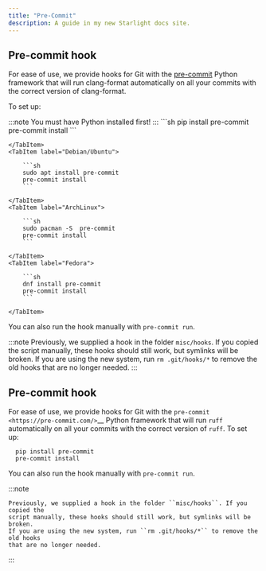 ```yaml
---
title: "Pre-Commit"
description: A guide in my new Starlight docs site.
---
```



## Pre-commit hook

For ease of use, we provide hooks for Git with the [pre-commit](https://pre-commit.com/)
Python framework that will run clang-format automatically on all your commits with the
correct version of clang-format.

To set up:

<Tabs syncKey="pkg">
    <TabItem label="Windows">
        :::note
        You must have Python installed first!
        :::
        ```sh
        pip install pre-commit
        pre-commit install
        ```

    </TabItem>
    <TabItem label="Debian/Ubuntu">

        ```sh
        sudo apt install pre-commit
        pre-commit install
        ```

    </TabItem>
    <TabItem label="ArchLinux">

        ```sh
        sudo pacman -S  pre-commit
        pre-commit install
        ```

    </TabItem>
    <TabItem label="Fedora">

        ```sh
        dnf install pre-commit
        pre-commit install
        ```

    </TabItem>

</Tabs>


You can also run the hook manually with ``pre-commit run``.

:::note
    Previously, we supplied a hook in the folder ``misc/hooks``. If you copied the
    script manually, these hooks should still work, but symlinks will be broken.
    If you are using the new system, run ``rm .git/hooks/*`` to remove the old hooks
    that are no longer needed.
:::




## Pre-commit hook

For ease of use, we provide hooks for Git with the `pre-commit <https://pre-commit.com/>`__
Python framework that will run ``ruff`` automatically on all your commits with the
correct version of ``ruff``.
To set up:

```
  pip install pre-commit
  pre-commit install
```

You can also run the hook manually with ``pre-commit run``.

:::note

    Previously, we supplied a hook in the folder ``misc/hooks``. If you copied the
    script manually, these hooks should still work, but symlinks will be broken.
    If you are using the new system, run ``rm .git/hooks/*`` to remove the old hooks
    that are no longer needed.
:::

